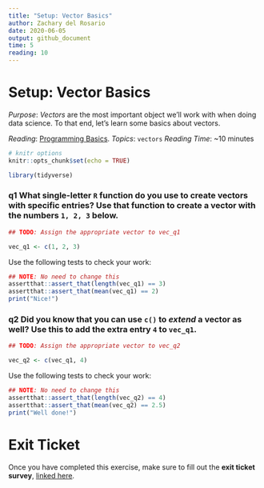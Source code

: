 ---
title: "Setup: Vector Basics"
author: Zachary del Rosario
date: 2020-06-05
output: github_document
time: 5
reading: 10
---

# Setup: Vector Basics

*Purpose*: *Vectors* are the most important object we'll work with when doing
data science. To that end, let's learn some basics about vectors.

*Reading*: [Programming Basics](https://rstudio.cloud/learn/primers/1.2).
*Topics*: `vectors`
*Reading Time*: ~10 minutes

```{r setup, include=FALSE}
# knitr options
knitr::opts_chunk$set(echo = TRUE)
```

```{r library}
library(tidyverse)

```

### __q1__ What single-letter `R` function do you use to create vectors with specific entries? Use that function to create a vector with the numbers `1, 2, 3` below.

```{r q1-task}
## TODO: Assign the appropriate vector to vec_q1

vec_q1 <- c(1, 2, 3)
```

Use the following tests to check your work:

```{r q1-tests}
## NOTE: No need to change this
assertthat::assert_that(length(vec_q1) == 3)
assertthat::assert_that(mean(vec_q1) == 2)
print("Nice!")
```

### __q2__ Did you know that you can use `c()` to *extend* a vector as well? Use this to add the extra entry `4` to `vec_q1`.

```{r q2-task}
## TODO: Assign the appropriate vector to vec_q2

vec_q2 <- c(vec_q1, 4)
```

Use the following tests to check your work:

```{r q2-tests}
## NOTE: No need to change this
assertthat::assert_that(length(vec_q2) == 4)
assertthat::assert_that(mean(vec_q2) == 2.5)
print("Well done!")
```

<!-- include-exit-ticket -->
# Exit Ticket
<!-- -------------------------------------------------- -->

Once you have completed this exercise, make sure to fill out the **exit ticket survey**, [linked here](https://docs.google.com/forms/d/e/1FAIpQLSeuq2LFIwWcm05e8-JU84A3irdEL7JkXhMq5Xtoalib36LFHw/viewform?usp=pp_url&entry.693978880=e-setup05-vectors-assignment.Rmd).
